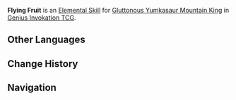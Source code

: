 {{Genius Invokation TCG Skill Infobox
|image      = Flying Fruit Character Card Skill.png
|type       = Elemental Skill
|character  = Gluttonous Yumkasaur Mountain King
|element    = 
|effect     = Deals {{Color|Dendro DMG}}.
|order      = 1
}}
'''Flying Fruit''' is an [[Character Card Elemental Skill|Elemental Skill]] for [[Gluttonous Yumkasaur Mountain King (Character Card)|Gluttonous Yumkasaur Mountain King]] in [[Genius Invokation TCG]].

==Other Languages==
{{Other Languages
|en       = Flying Fruit
|zhs      = 喷吐草实
|zhs_rm   = Pēntǔ Cǎoshí
|zht      = 噴吐草實
|zht_rm   = Pēntǔ Cǎoshí
|zh_tl    = Grass Fruit Spit
|ja       = フライング・フルーツ
|ja_rm    = 
|ja_tl    = 
|ko       = 풀 열매 발사
|ko_tl    = 
|es       = Escupefrutos
|es_tl    = Fruit Spitter
|fr       = Fruit crachant
|fr_tl    = Spitting Fruit
|ru       = Летающий плод
|ru_tl    = 
|th       = Flying Fruit
|vi       = Cây Quả Phun Trào
|vi_tl    = 
|de       = Fliegende Frucht
|de_tl    = Flying Fruit
|id       = Flying Fruit
|pt       = Fruta Voadora
|pt_tl    = 
|tr       = Uçan Meyve
|tr_tl    = 
|it       = Frutto volante
|it_tl    = 
}}

==Change History==
{{Change History|5.4}}

==Navigation==
{{Genius Invokation TCG Skill Navbox|Gluttonous Yumkasaur Mountain King}}